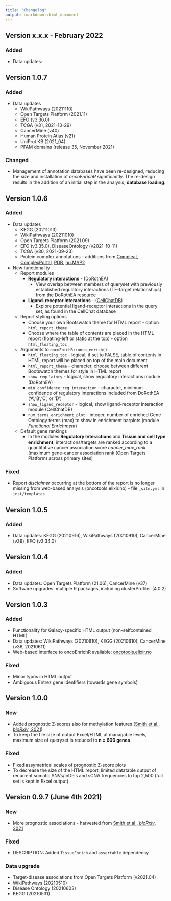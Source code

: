 ```yaml
---
title: "Changelog"
output: rmarkdown::html_document
---
```


## Version x.x.x - February 2022

### Added 

* Data updates: 

## Version 1.0.7

### Added

* Data updates
  * WikiPathways (20211110)
  * Open Targets Platform (2021.11)
  * EFO (v3.36.0)
  * TCGA (v31, 2021-10-29)
  * CancerMine (v40)
  * Human Protein Atlas (v21)
  * UniProt KB (2021_04)
  * PFAM domains (release 35, November 2021)
  
### Changed

- Management of annotation databases have been re-designed, reducing the size 
and installation of *oncoEnrichR* significantly. The re-design results in
the addition of an initial step in the analysis; **database loading**.


## Version 1.0.6

### Added

* Data updates 
  * KEGG (20211013)
  * WikiPathways (20211010)
  * Open Targets Platform (2021.09)
  * EFO (v3.35.0), DiseaseOntology (v2021-10-11)
  * TCGA (v30, 2021-09-23)
  * Protein complex annotations - additions from [Compleat](https://fgr.hms.harvard.edu/compleat), [ComplexPortal](https://www.ebi.ac.uk/complexportal/home), [PDB](https://www.rcsb.org/), [hu.MAP2](http://humap2.proteincomplexes.org/)

* New functionality
  * Report modules
     * **Regulatory interactions** - ([DoRothEA](https://saezlab.github.io/dorothea/))
        * View overlap between members of queryset with previously established regulatory interactions (TF-target relationships) from the DoRothEA resource
     * **Ligand-receptor interactions** -  ([CellChatDB](http://www.cellchat.org/))
        * Explore potential ligand-receptor interactions in the query set, as found in the CellChat database

  * Report styling options
     * Choose your own Bootswatch theme for HTML report - option `html_report_theme`
     * Choose where the table of contents are placed in the HTML report (floating-left or static at the top) - option `html_floating_toc`

  * Arguments to `oncoEnichR::onco_enrich()`:
     * `html_floating_toc` - logical, if set to FALSE, table of contents in HTML report will be placed on top of the main document
     * `html_report_theme` - character, choose between different Bootswatch themes for style in HTML report
     * `show_regulatory` - logical, show regulatory interactions module (DoRothEA)
     * `min_confidence_reg_interaction` - character, minimum confidence of regulatory interactions included from DoRothEA ('A','B','C', or 'D')
     * `show_ligand_receptor` - logical, show ligand-receptor interaction module (CellChatDB)
     * `num_terms_enrichment_plot` - integer, number of enriched Gene Ontology terms (max) to show in enrichment barplots (module *Functional Enrichment*)

  * Default gene rankings
     * In the modules **Regulatory Interactions** and **Tissue and cell type enrichment**, interactions/targets are ranked according to a quantitative cancer association score *cancer_max_rank* (maximum gene-cancer association rank (Open Targets Platform) across primary sites)

### Fixed
  * Report *disclaimer* occurring at the bottom of the report is no longer missing from web-based analysis (oncotools.elixir.no) - file `_site.yml` in `inst/templates`

## Version 1.0.5

### Added

* Data updates: KEGG (20210916), WikiPathways (20210910), CancerMine (v39),
EFO (v3.34.0)

## Version 1.0.4

### Added

* Data updates: Open Targets Platform (21.06), CancerMine (v37)
* Software upgrades: multiple R packages, including clusterProfiler (4.0.2)

## Version 1.0.3

### Added

* Functionality for Galaxy-specific HTML output (non-selfcontained HTML)
* Data updates: WikiPathways (20210610), KEGG (20210610), CancerMine (v36, 20210611)
* Web-based interface to oncoEnrichR available: [oncotools.elixir.no](https://oncotools.elixir.no)

### Fixed

* Minor typos in HTML output
* Ambiguous Entrez gene identifiers (towards gene symbols)

## Version 1.0.0

### New

* Added prognostic Z-scores also for methylation features ([Smith et al., _bioRxiv_, 2021](https://www.biorxiv.org/content/10.1101/2021.06.01.446243v1))
* To keep the file size of output Excel/HTML at managable levels, maximum size of queryset is reduced to **n = 600 genes**

### Fixed

* Fixed assymetrical scales of prognostic Z-score plots
* To decrease the size of the HTML report, limited datatable output of recurrent somatic SNVs/InDels and sCNA frequencies to top 2,500 (full set is kept in Excel output)

## Version 0.9.7 (June 4th 2021) 

### New

* More prognostic associations - harvested from [Smith et al., _bioRxiv_, 2021](https://www.biorxiv.org/content/10.1101/2021.06.01.446243v1)

### Fixed

* DESCRIPTION: Added `TissueEnrich` and `assertable` dependency

### Data upgrade

* Target-disease associations from Open Targets Platform (v2021.04)
* WikiPathways (20210510)
* Disease Ontology (20210603)
* KEGG (20210531)

